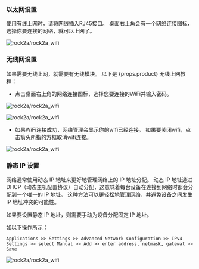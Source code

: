 ### 以太网设置

使用有线上网时，请将网线插入RJ45接口。 桌面右上角会有一个网络连接图标，选择你要连接的网络，就可以上网了。

![rock2a/rock2a_wifi](/img/rock2a/rock2a_ethernet.webp)

### 无线网设置

如果需要无线上网，就需要有无线模块。
以下是 {props.product} 无线上网教程：

- 点击桌面右上角的网络连接图标，选择您要连接的WiFi并输入密码。

![rock2a/rock2a_wifi](/img/rock2a/rock2a_wifi_1.webp)

![rock2a/rock2a_wifi](/img/rock2a/rock2a_wifi_2.webp)

- 如果WiFi连接成功，网络管理会显示你的wifi已经连接。 如果要关闭wifi，点击箭头所指的方框取消wifi连接。

![rock2a/rock2a_wifi](/img/rock2a/rock2a_wifi_3.webp)

### 静态 IP 设置

网络通常使用动态 IP 地址来更好地管理网络上的 IP 地址分配。 动态 IP 地址通过 DHCP（动态主机配置协议）自动分配，这意味着每台设备在连接到网络时都会分配到一个唯一的 IP 地址。 这种方法可以更轻松地管理网络，并避免设备之间发生 IP 地址冲突的可能性。

如果要设置静态 IP 地址，则需要手动为设备分配固定 IP 地址。

如以下操作所示：

    Applications >> Settings >> Advanced Network Configuration >> IPv4 Settings >> select Manual >> Add >> enter address, netmask, gatewat >> Save

![rock2a/rock2a_wifi](/img/rock2a/rock2a_static_ip.webp)
